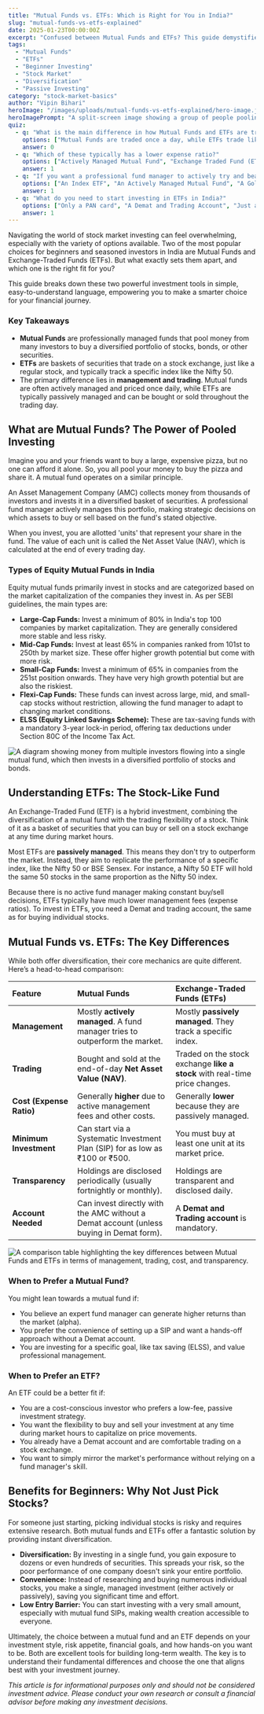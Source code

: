 ```yaml
---
title: "Mutual Funds vs. ETFs: Which is Right for You in India?"
slug: "mutual-funds-vs-etfs-explained"
date: 2025-01-23T00:00:00Z
excerpt: "Confused between Mutual Funds and ETFs? This guide demystifies the key differences, helping you choose the right investment for your financial goals in India."
tags:
  - "Mutual Funds"
  - "ETFs"
  - "Beginner Investing"
  - "Stock Market"
  - "Diversification"
  - "Passive Investing"
category: "stock-market-basics"
author: "Vipin Bihari"
heroImage: "/images/uploads/mutual-funds-vs-etfs-explained/hero-image.jpg"
heroImagePrompt: "A split-screen image showing a group of people pooling money on one side (representing mutual funds) and a stock market ticker on the other (representing ETFs), with a clear 'VS' in the middle."
quiz:
  - q: "What is the main difference in how Mutual Funds and ETFs are traded?"
    options: ["Mutual Funds are traded once a day, while ETFs trade like stocks throughout the day.", "ETFs are traded only at the end of the day.", "There is no difference in their trading."]
    answer: 0
  - q: "Which of these typically has a lower expense ratio?"
    options: ["Actively Managed Mutual Fund", "Exchange Traded Fund (ETF)", "Both have similar costs"]
    answer: 1
  - q: "If you want a professional fund manager to actively try and beat the market, which would you choose?"
    options: ["An Index ETF", "An Actively Managed Mutual Fund", "A Gold ETF"]
    answer: 1
  - q: "What do you need to start investing in ETFs in India?"
    options: ["Only a PAN card", "A Demat and Trading Account", "Just a bank account"]
    answer: 1
---
```


Navigating the world of stock market investing can feel overwhelming, especially with the variety of options available. Two of the most popular choices for beginners and seasoned investors in India are Mutual Funds and Exchange-Traded Funds (ETFs). But what exactly sets them apart, and which one is the right fit for you?

This guide breaks down these two powerful investment tools in simple, easy-to-understand language, empowering you to make a smarter choice for your financial journey.

### Key Takeaways
*   **Mutual Funds** are professionally managed funds that pool money from many investors to buy a diversified portfolio of stocks, bonds, or other securities.
*   **ETFs** are baskets of securities that trade on a stock exchange, just like a regular stock, and typically track a specific index like the Nifty 50.
*   The primary difference lies in **management and trading**. Mutual funds are often actively managed and priced once daily, while ETFs are typically passively managed and can be bought or sold throughout the trading day.

## What are Mutual Funds? The Power of Pooled Investing

Imagine you and your friends want to buy a large, expensive pizza, but no one can afford it alone. So, you all pool your money to buy the pizza and share it. A mutual fund operates on a similar principle.

An Asset Management Company (AMC) collects money from thousands of investors and invests it in a diversified basket of securities. A professional fund manager actively manages this portfolio, making strategic decisions on which assets to buy or sell based on the fund's stated objective.

When you invest, you are allotted 'units' that represent your share in the fund. The value of each unit is called the Net Asset Value (NAV), which is calculated at the end of every trading day.

### Types of Equity Mutual Funds in India

Equity mutual funds primarily invest in stocks and are categorized based on the market capitalization of the companies they invest in. As per SEBI guidelines, the main types are:

*   **Large-Cap Funds:** Invest a minimum of 80% in India's top 100 companies by market capitalization. They are generally considered more stable and less risky.
*   **Mid-Cap Funds:** Invest at least 65% in companies ranked from 101st to 250th by market size. These offer higher growth potential but come with more risk.
*   **Small-Cap Funds:** Invest a minimum of 65% in companies from the 251st position onwards. They have very high growth potential but are also the riskiest.
*   **Flexi-Cap Funds:** These funds can invest across large, mid, and small-cap stocks without restriction, allowing the fund manager to adapt to changing market conditions.
*   **ELSS (Equity Linked Savings Scheme):** These are tax-saving funds with a mandatory 3-year lock-in period, offering tax deductions under Section 80C of the Income Tax Act.

![A diagram showing money from multiple investors flowing into a single mutual fund, which then invests in a diversified portfolio of stocks and bonds.](/images/uploads/mutual-funds-vs-etfs-explained/mutual-fund-concept.png)

## Understanding ETFs: The Stock-Like Fund

An Exchange-Traded Fund (ETF) is a hybrid investment, combining the diversification of a mutual fund with the trading flexibility of a stock. Think of it as a basket of securities that you can buy or sell on a stock exchange at any time during market hours.

Most ETFs are **passively managed**. This means they don't try to outperform the market. Instead, they aim to replicate the performance of a specific index, like the Nifty 50 or BSE Sensex. For instance, a Nifty 50 ETF will hold the same 50 stocks in the same proportion as the Nifty 50 index.

Because there is no active fund manager making constant buy/sell decisions, ETFs typically have much lower management fees (expense ratios). To invest in ETFs, you need a Demat and trading account, the same as for buying individual stocks.

## Mutual Funds vs. ETFs: The Key Differences

While both offer diversification, their core mechanics are quite different. Here’s a head-to-head comparison:

| Feature | Mutual Funds | Exchange-Traded Funds (ETFs) |
| :--- | :--- | :--- |
| **Management** | Mostly **actively managed**. A fund manager tries to outperform the market. | Mostly **passively managed**. They track a specific index. |
| **Trading** | Bought and sold at the end-of-day **Net Asset Value (NAV)**. | Traded on the stock exchange **like a stock** with real-time price changes. |
| **Cost (Expense Ratio)** | Generally **higher** due to active management fees and other costs. | Generally **lower** because they are passively managed. |
| **Minimum Investment** | Can start via a Systematic Investment Plan (SIP) for as low as ₹100 or ₹500. | You must buy at least one unit at its market price. |
| **Transparency** | Holdings are disclosed periodically (usually fortnightly or monthly). | Holdings are transparent and disclosed daily. |
| **Account Needed** | Can invest directly with the AMC without a Demat account (unless buying in Demat form). | A **Demat and Trading account** is mandatory. |

![A comparison table highlighting the key differences between Mutual Funds and ETFs in terms of management, trading, cost, and transparency.](/images/uploads/mutual-funds-vs-etfs-explained/mf-vs-etf-comparison.png)

### When to Prefer a Mutual Fund?
You might lean towards a mutual fund if:
*   You believe an expert fund manager can generate higher returns than the market (alpha).
*   You prefer the convenience of setting up a SIP and want a hands-off approach without a Demat account.
*   You are investing for a specific goal, like tax saving (ELSS), and value professional management.

### When to Prefer an ETF?
An ETF could be a better fit if:
*   You are a cost-conscious investor who prefers a low-fee, passive investment strategy.
*   You want the flexibility to buy and sell your investment at any time during market hours to capitalize on price movements.
*   You already have a Demat account and are comfortable trading on a stock exchange.
*   You want to simply mirror the market's performance without relying on a fund manager's skill.

## Benefits for Beginners: Why Not Just Pick Stocks?

For someone just starting, picking individual stocks is risky and requires extensive research. Both mutual funds and ETFs offer a fantastic solution by providing instant diversification.

*   **Diversification:** By investing in a single fund, you gain exposure to dozens or even hundreds of securities. This spreads your risk, so the poor performance of one company doesn't sink your entire portfolio.
*   **Convenience:** Instead of researching and buying numerous individual stocks, you make a single, managed investment (either actively or passively), saving you significant time and effort.
*   **Low Entry Barrier:** You can start investing with a very small amount, especially with mutual fund SIPs, making wealth creation accessible to everyone.

Ultimately, the choice between a mutual fund and an ETF depends on your investment style, risk appetite, financial goals, and how hands-on you want to be. Both are excellent tools for building long-term wealth. The key is to understand their fundamental differences and choose the one that aligns best with your investment journey.

*This article is for informational purposes only and should not be considered investment advice. Please conduct your own research or consult a financial advisor before making any investment decisions.*